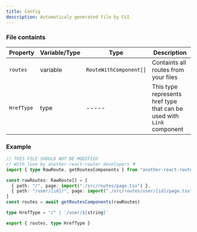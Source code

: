 ```yaml
---
title: Config
description: Automaticaly generated file by CLI
---
```


### File containts

| Property   | Variable/Type | Type                   | Description                                                           |
| ---------- | ------------- | ---------------------- | --------------------------------------------------------------------- |
| `routes`   | variable      | `RouteWithComponent[]` | Containts all routes from your files                                  |
| `HrefType` | type          | -----                  | This type represents href type that can be used with `Link` component |

### Example

```ts title="another-react-router.config.ts"
// THIS FILE SHOULD NOT BE MODIFIED
// With love by another-react-router developers 💗
import { type RawRoute, getRoutesComponents } from "another-react-router"

const rawRoutes: RawRoute[] = [
  { path: "/", page: import("./src/routes/page.tsx") },
  { path: "/user/[id]/", page: import("./src/routes/user/[id]/page.tsx") },
]
const routes = await getRoutesComponents(rawRoutes)

type HrefType = "/" | `/user/${string}`

export { routes, type HrefType }
```
